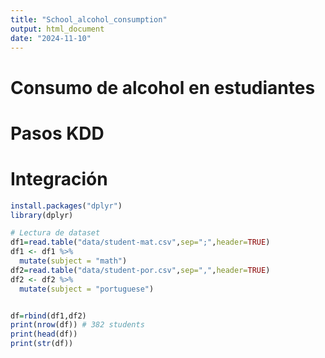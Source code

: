 ```yaml
---
title: "School_alcohol_consumption"
output: html_document
date: "2024-11-10"
---
```

# Consumo de alcohol en estudiantes

# Pasos KDD
# Integración

```r
install.packages("dplyr")
library(dplyr)
```

```r

# Lectura de dataset
df1=read.table("data/student-mat.csv",sep=";",header=TRUE)
df1 <- df1 %>% 
  mutate(subject = "math")
df2=read.table("data/student-por.csv",sep=",",header=TRUE)
df2 <- df2 %>% 
  mutate(subject = "portuguese")


df=rbind(df1,df2)
print(nrow(df)) # 382 students
print(head(df))
print(str(df))
```



